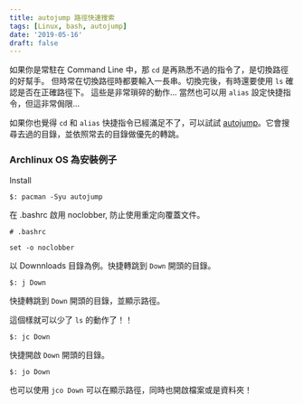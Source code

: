 ```yaml
---
title: autojump 路徑快速搜索
tags: [Linux, bash, autojump]
date: '2019-05-16'
draft: false
---
```


如果你是常駐在 Command Line 中，那 `cd` 是再熟悉不過的指令了，是切換路徑的好幫手。
但時常在切換路徑時都要輸入一長串。切換完後，有時還要使用 `ls` 確認是否在正確路徑下。
這些是非常瑣碎的動作... 當然也可以用 `alias` 設定快捷指令，但這非常侷限...

如果你也覺得 `cd` 和 `alias` 快捷指令已經滿足不了，可以試試 [autojump](https://github.com/wting/autojump)。它會搜尋去過的目錄，並依照常去的目錄做優先的轉跳。

### Archlinux OS 為安裝例子

Install

```
$: pacman -Syu autojump
```

在 .bashrc 啟用 noclobber, 防止使用重定向覆蓋文件。

```
# .bashrc

set -o noclobber
```

以 Downnloads 目錄為例。快捷轉跳到 `Down` 開頭的目錄。

```
$: j Down
```

快捷轉跳到 `Down` 開頭的目錄，並顯示路徑。

這個樣就可以少了 `ls` 的動作了！！

```
$: jc Down
```

快捷開啟 `Down` 開頭的目錄。

```
$: jo Down
```

也可以使用 `jco Down` 可以在顯示路徑，同時也開啟檔案或是資料夾！
